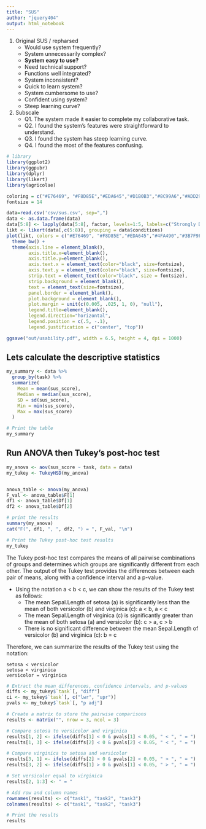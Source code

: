 ```yaml
---
title: "SUS"
author: "jquery404"
output: html_notebook
---
```


1. Original SUS / repharsed 
    + Would use system frequently?
    + System unnecessarily complex?
    + **System easy to use?**
    + Need technical support?
    + Functions well integrated?
    + System inconsistent?
    + Quick to learn system?
    + System cumbersome to use?
    + Confident using system?
    + Steep learning curve?
2. Subscale
    + Q1. The system made it easier to complete my collaborative task.
    + Q2. I found the system's features were straightforward to understand.
    + Q3. I found the system has steep learning curve.	
    + Q4. I found the most of the features confusing.

```r
# library
library(ggplot2)
library(ggpubr)
library(dplyr)
library(likert) 
library(agricolae)

coloring = c("#E76469", "#F8D85E","#EDA645","#D1B0B3","#8C99A6","#ADD299","#4FA490","#3B7F9F")
fontsize = 14

data=read.csv('csv/sus.csv', sep=",")
data <- as.data.frame(data) 
data[5:8] <- lapply(data[5:8], factor, levels=1:5, labels=c("Strongly Disagree", "Disagree", "Neutral","Agree","Strongly Agree"))
likt <- likert(data[,c(5:8)], grouping = data$conditions)
plot(likt, colors = c("#E76469", "#F8D85E","#EDA645","#4FA490","#3B7F9F")) + 
  theme_bw() +
  theme(axis.line = element_blank(),
        axis.title.x=element_blank(),
        axis.title.y=element_blank(),
        axis.text.x = element_text(color="black", size=fontsize),
        axis.text.y = element_text(color="black", size=fontsize),
        strip.text = element_text(color="black", size = fontsize),
        strip.background = element_blank(),
        text = element_text(size=fontsize),
        panel.border = element_blank(),
        plot.background = element_blank(),
        plot.margin = unit(c(0.005, .025, 1, 0), "null"),
        legend.title=element_blank(),
        legend.direction="horizontal",
        legend.position = c(.5, -.1),
        legend.justification = c("center", "top"))

ggsave("out/usability.pdf", width = 6.5, height = 4, dpi = 1000)
```

## Lets calculate the descriptive statistics

```r
my_summary <- data %>%
  group_by(task) %>%
  summarize(
    Mean = mean(sus_score),
    Median = median(sus_score),
    SD = sd(sus_score),
    Min = min(sus_score),
    Max = max(sus_score)
  )

# Print the table
my_summary
```

## Run ANOVA then Tukey's post-hoc test

```r
my_anova <- aov(sus_score ~ task, data = data)
my_tukey <- TukeyHSD(my_anova)


anova_table <- anova(my_anova)
F_val <- anova_table$F[1]
df1 <- anova_table$Df[1]
df2 <- anova_table$Df[2]

# print the results
summary(my_anova)
cat("F(", df1, ", ", df2, ") = ", F_val, "\n")

# Print the Tukey post-hoc test results
my_tukey
```

The Tukey post-hoc test compares the means of all pairwise combinations of groups and determines which groups are significantly different from each other. The output of the Tukey test provides the differences between each pair of means, along with a confidence interval and a p-value.

- Using the notation a < b < c, we can show the results of the Tukey test as follows:
    + The mean Sepal.Length of setosa (a) is significantly less than the mean of both versicolor (b) and virginica (c): a < b, a < c
    + The mean Sepal.Length of virginica (c) is significantly greater than the mean of both setosa (a) and versicolor (b): c > a, c > b
    + There is no significant difference between the mean Sepal.Length of versicolor (b) and virginica (c): b = c

Therefore, we can summarize the results of the Tukey test using the notation:

    setosa < versicolor
    setosa < virginica
    versicolor = virginica

```r
# Extract the mean differences, confidence intervals, and p-values
diffs <- my_tukey$`task`[, "diff"]
ci <- my_tukey$`task`[, c("lwr", "upr")]
pvals <- my_tukey$`task`[, "p adj"]

# Create a matrix to store the pairwise comparisons
results <- matrix("", nrow = 3, ncol = 3)

# Compare setosa to versicolor and virginica
results[1, 2] <- ifelse(diffs[1] < 0 & pvals[1] < 0.05, " < ", " = ")
results[1, 3] <- ifelse(diffs[2] < 0 & pvals[2] < 0.05, " < ", " = ")

# Compare virginica to setosa and versicolor
results[3, 1] <- ifelse(diffs[2] > 0 & pvals[2] < 0.05, " > ", " = ")
results[3, 2] <- ifelse(diffs[1] > 0 & pvals[1] < 0.05, " > ", " = ")

# Set versicolor equal to virginica
results[2, 1:3] <- " = "

# Add row and column names
rownames(results) <- c("task1", "task2", "task3")
colnames(results) <- c("task1", "task2", "task3")

# Print the results
results
```